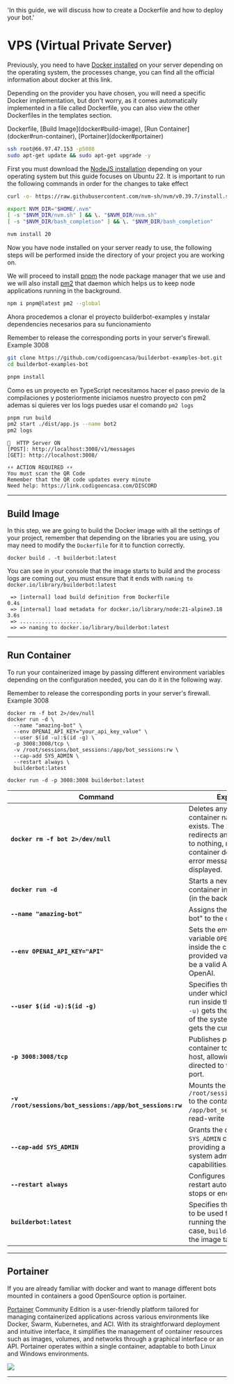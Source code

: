 
  'In this guide, we will discuss how to create a Dockerfile and how to deploy your bot.'

# VPS (Virtual Private Server)


Previously, you need to have [Docker installed](https://docs.docker.com/get-docker/) on your server depending on the operating system, the processes change, you can find all the official information about docker at this link.

Depending on the provider you have chosen, you will need a specific Docker implementation, but don't worry, as it comes automatically implemented in a file called Dockerfile, you can also view the other Dockerfiles in the templates section.

<Note>
Dockerfile, [Build Image](docker#build-image), [Run Container](docker#run-container), [Portainer](docker#portainer)
</Note>

```bash
ssh root@66.97.47.153 -p5088
sudo apt-get update && sudo apt-get upgrade -y
```


First you must download the [NodeJS installation](https://nodejs.org/en/download/package-manager) depending on your operating system but this guide focuses on Ubuntu 22.
It is important to run the following commands in order for the changes to take effect

```bash {{title:' Install NVM (Node Version Manager)'}}
curl -o- https://raw.githubusercontent.com/nvm-sh/nvm/v0.39.7/install.sh | bash
```

```bash {{title:' Set NVM environment variables'}}
export NVM_DIR="$HOME/.nvm"
[ -s "$NVM_DIR/nvm.sh" ] && \. "$NVM_DIR/nvm.sh"
[ -s "$NVM_DIR/bash_completion" ] && \. "$NVM_DIR/bash_completion"
```

```bash {{title:' Install Node.js version 20'}}
nvm install 20
```

Now you have node installed on your server ready to use, the following steps will be performed inside the directory of your project you are working on.

We will proceed to install [pnpm](https://pnpm.io/) the node package manager that we use and we will also install [pm2](https://pm2.keymetrics.io/docs/usage/quick-start/) that daemon which helps us to keep node applications running in the background.



```bash {{title:' Install pnpm and pm2'}}
npm i pnpm@latest pm2 --global
```
Ahora procedemos a clonar el proyecto builderbot-examples y instalar dependencies necesarios para su funcionamiento

<Warning>
Remember to release the corresponding ports in your server's firewall. Example 3008
</Warning>

```bash {{title:' Clone Project'}}
git clone https://github.com/codigoencasa/builderbot-examples-bot.git
cd builderbot-examples-bot
```
```bash {{title:' Install'}}
pnpm install
```
Como es un proyecto en TypeScript necesitamos hacer el paso previo de la compilaciones y posteriormente iniciamos nuestro proyecto con pm2 ademas si quieres ver los logs puedes usar el comando `pm2 logs`

```bash {{title:' Build'}}
pnpm run build
pm2 start ./dist/app.js --name bot2
pm2 logs
```

``` {{title:' Terminal'}}
🛜  HTTP Server ON
[POST]: http://localhost:3008/v1/messages
[GET]: http://localhost:3008/

⚡⚡ ACTION REQUIRED ⚡⚡
You must scan the QR Code
Remember that the QR code updates every minute
Need help: https://link.codigoencasa.com/DISCORD
```
---

## Build Image 
In this step, we are going to build the Docker image with all the settings of your project, remember that depending on the libraries you are using, you may need to modify the `Dockerfile` for it to function correctly.
``` {{ title:'Build Image'}}
docker build . -t builderbot:latest
```

You can see in your console that the image starts to build and the process logs are coming out, you must ensure that it ends with `naming to docker.io/library/builderbot:latest`

```
 => [internal] load build definition from Dockerfile                                             0.4s
 => [internal] load metadata for docker.io/library/node:21-alpine3.18                            3.6s
 => ....................
 => => naming to docker.io/library/builderbot:latest
```

---

## Run Container

To run your containerized image by passing different environment variables depending on the configuration needed, you can do it in the following way.

<Warning>
Remember to release the corresponding ports in your server's firewall. Example 3008
</Warning>

<CodeGroup>

```{{ title:'Run Container Full'}}
docker rm -f bot 2>/dev/null
docker run -d \
  --name "amazing-bot" \
  --env OPENAI_API_KEY="your_api_key_value" \
  --user $(id -u):$(id -g) \
  -p 3008:3008/tcp \
  -v /root/sessions/bot_sessions:/app/bot_sessions:rw \
  --cap-add SYS_ADMIN \
  --restart always \
  builderbot:latest
```
``` {{ title:'Run Container Quick'}}
docker run -d -p 3008:3008 builderbot:latest
```
</CodeGroup>


| Command                              | Explanation                                                                                                                                                                       |
|--------------------------------------|-----------------------------------------------------------------------------------------------------------------------------------------------------------------------------------|
| __`docker rm -f bot 2>/dev/null`__  | Deletes any running container named "bot", if it exists. The `2>/dev/null` redirects any error message to nothing, meaning if the container doesn't exist, no error message will be displayed. |
| __`docker run -d`__                     | Starts a new Docker container in detached mode (in the background).                                                                                                              |
| __`--name "amazing-bot"`__             | Assigns the name "amazing-bot" to the container.                                                                                                                                  |
| __`--env OPENAI_API_KEY="API"`__ | Sets the environment variable `OPENAI_API_KEY` inside the container to the provided value, which should be a valid API key to access OpenAI.                             |
| __`--user $(id -u):$(id -g)`__         | Specifies the user and group under which the process will run inside the container. `$(id -u)` gets the current user ID of the system and `$(id -g)` gets the current group ID. |
| __`-p 3008:3008/tcp`__                 | Publishes port 3008 of the container to port 3008 of the host, allowing traffic to be directed to the container's port.                                                           |
| __`-v /root/sessions/bot_sessions:/app/bot_sessions:rw`__ | Mounts the host directory `/root/sessions/bot_sessions` to the container directory `/app/bot_sessions` with read-write permissions (`rw`).                                      |
| __`--cap-add SYS_ADMIN`__               | Grants the container the `SYS_ADMIN` capability, providing a broad set of system administration capabilities.                                                                     |
| __`--restart always`__                 | Configures the container to restart automatically if it stops or encounters an error.                                                                                            |
| __`builderbot:latest`__                | Specifies the Docker image to be used for creating and running the container. In this case, `builderbot:latest` is the image tag.                                              |

---

## Portainer 

If you are already familiar with docker and want to manage different bots mounted in containers a good OpenSource option is portainer.

[Portainer](https://docs.portainer.io/) Community Edition is a user-friendly platform tailored for managing containerized applications across various environments like Docker, Swarm, Kubernetes, and ACI. With its straightforward deployment and intuitive interface, it simplifies the management of container resources such as images, volumes, and networks through a graphical interface or an API. Portainer operates within a single container, adaptable to both Linux and Windows environments.

<Image label="List of bots" src="https://i.imgur.com/lNW9hH2.png" />

---